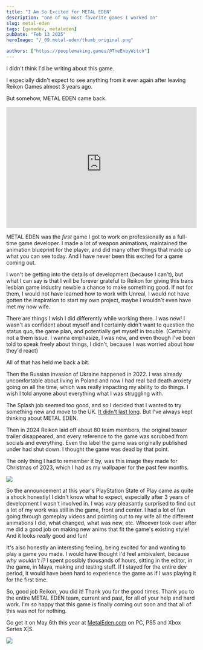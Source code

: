 ```yaml
---
title: "I Am So Excited for METAL EDEN"
description: "one of my most favorite games I worked on"
slug: metal-eden
tags: [gamedev, metaleden]
pubDate: "Feb 13 2025"
heroImage: "/_09.metal-eden/thumb_original.png"

authors: ["https://peoplemaking.games/@TheEnbyWitch"]
---
```


I didn't think I'd be writing about this game.

I especially didn't expect to see anything from it ever again after leaving Reikon Games almost 3 years ago.

But somehow, METAL EDEN came back.

<iframe
  width="100%"
  height="320"
  src="https://www.youtube-nocookie.com/embed/s_nAwi4kQNQ?si=R4x7m1Qh0yucR7jT"
  title="YouTube video player"
  frameborder="0"
  allow="accelerometer; autoplay; clipboard-write; encrypted-media; gyroscope; picture-in-picture; web-share"
  referrerpolicy="strict-origin-when-cross-origin"
  allowfullscreen
></iframe>

METAL EDEN was the _first_ game I got to work on professionally as a full-time game developer. I made a lot of weapon animations, maintained the animation blueprint for the player, and did many other things that made up what you can see today. And I have never been this excited for a game coming out.

I won't be getting into the details of development (because I can't), but what I can say is that I will be forever grateful to Reikon for giving this trans lesbian game industry newbie a chance to make something good. If not for them, I would not have learned how to work with Unreal, I would not have gotten the inspiration to start my own project, maybe I wouldn't even have met my now wife.

There are things I wish I did differently while working there. I was new! I wasn't as confident about myself and I certainly didn't want to question the status quo, the game plan, and potentially get myself in trouble. (Certainly not a them issue. I wanna emphasize, I was new, and even though I've been told to speak freely about things, I didn't, because I was worried about how they'd react)

All of that has held me back a bit.

Then the Russian invasion of Ukraine happened in 2022. I was already uncomfortable about living in Poland and now I had real bad death anxiety going on all the time, which was really impacting my ability to do things. I wish I told anyone about everything what I was struggling with.

The Splash job seemed too good, and so I decided that I wanted to try something new and move to the UK. [It didn't last long](/blog/covid). But I've always kept thinking about METAL EDEN.

Then in 2024 Reikon laid off about 80 team members, the original teaser trailer disappeared, and every reference to the game was scrubbed from socials and everything. Even the label the game was originally published under had shut down. I thought the game was dead by that point.

The only thing I had to remember it by, was this image they made for Christmas of 2023, which I had as my wallpaper for the past few months.

![](/_09.metal-eden/wallpaper.png)

So the announcement at this year's PlayStation State of Play came as quite a shock honestly! I didn't know what to expect, especially after 3 years of development I wasn't involved in. I was _very_ pleasantly surprised to find out a lot of my work was still in the game, front and center. I had a lot of fun going through gameplay videos and pointing out to my wife all the different animations I did, what changed, what was new, etc. Whoever took over after me did a good job on making new anims that fit the game's existing style! And it looks _really_ good and fun!

It's also honestly an interesting feeling, being excited for and wanting to play a game you made. I would have thought I'd feel ambivalent, because _why wouldn't I?_ I spent possibly thousands of hours, sitting in the editor, in the game, in Maya, making and testing stuff. If I stayed for the entire dev period, it would have been hard to experience the game as if I was playing it for the first time.

So, good job Reikon, you did it! Thank you for the good times. Thank you to the entire METAL EDEN team, current and past, for all of your help and hard work. I'm _so_ happy that this game is finally coming out soon and that all of this was not for nothing.

Go get it on May 6th this year at [MetalEden.com](https://metaleden.com) on PC, PS5 and Xbox Series X|S.

![](/_09.metal-eden/gettingready.png)


<KoFi />

